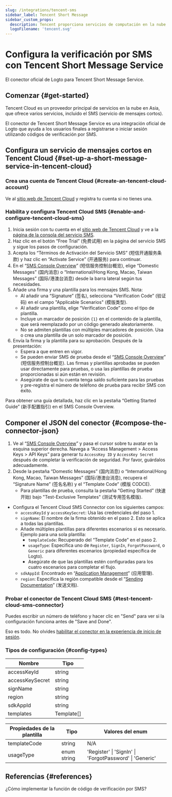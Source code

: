 ```yaml
---
slug: /integrations/tencent-sms
sidebar_label: Tencent Short Message
sidebar_custom_props:
  description: Tencent proporciona servicios de computación en la nube para negocios en línea.
  logoFilename: 'tencent.svg'
---
```



# Configura la verificación por SMS con Tencent Short Message Service

El conector oficial de Logto para Tencent Short Message Service.

<GuideTip />

## Comenzar \{#get-started}

Tencent Cloud es un proveedor principal de servicios en la nube en Asia, que ofrece varios servicios, incluido el SMS (servicio de mensajes cortos).

El conector de Tencent Short Message Service es una integración oficial de Logto que ayuda a los usuarios finales a registrarse o iniciar sesión utilizando códigos de verificación por SMS.

## Configura un servicio de mensajes cortos en Tencent Cloud \{#set-up-a-short-message-service-in-tencent-cloud}

### Crea una cuenta de Tencent Cloud \{#create-an-tencent-cloud-account}

Ve al [sitio web de Tencent Cloud](https://cloud.tencent.com/) y registra tu cuenta si no tienes una.

### Habilita y configura Tencent Cloud SMS \{#enable-and-configure-tencent-cloud-sms}

1. Inicia sesión con tu cuenta en el [sitio web de Tencent Cloud](https://cloud.tencent.com/) y ve a la [página de la consola del servicio SMS](https://cloud.tencent.com/product/sms).
2. Haz clic en el botón “Free Trial” (免费试用) en la página del servicio SMS y sigue los pasos de configuración.
3. Acepta los “Términos de Activación del Servicio SMS” (短信开通服务条款) y haz clic en “Activate Service” (开通服务) para continuar.
4. En el “[SMS Console Overview](https://console.cloud.tencent.com/smsv2)” (短信服务控制台概览), elige “Domestic Messages” (国内消息) o “International/Hong Kong, Macao, Taiwan Messages” (国际/港澳台消息) desde la barra lateral según tus necesidades.
5. Añade una firma y una plantilla para los mensajes SMS. Nota:
   - Al añadir una “Signature” (签名), selecciona “Verification Code” (验证码) en el campo "Applicable Scenarios" (模版类型).
   - Al añadir una plantilla, elige “Verification Code” como el tipo de plantilla.
   - Incluye un marcador de posición `{1}` en el contenido de la plantilla, que será reemplazado por un código generado aleatoriamente.
   - No se admiten plantillas con múltiples marcadores de posición. Usa o crea una plantilla de un solo marcador de posición.
6. Envía la firma y la plantilla para su aprobación. Después de la presentación:
   - Espera a que entren en vigor.
   - Se pueden enviar SMS de prueba desde el “[SMS Console Overview](https://console.cloud.tencent.com/smsv2)” (短信服务控制台概览). Las firmas y plantillas aprobadas se pueden usar directamente para pruebas, o usa las plantillas de prueba proporcionadas si aún están en revisión.
   - Asegúrate de que tu cuenta tenga saldo suficiente para las pruebas y pre-registra el número de teléfono de prueba para recibir SMS con éxito.

Para obtener una guía detallada, haz clic en la pestaña “Getting Started Guide” (新手配置指引) en el SMS Console Overview.

## Componer el JSON del conector \{#compose-the-connector-json}

1. Ve al “[SMS Console Overview](https://console.cloud.tencent.com/smsv2)” y pasa el cursor sobre tu avatar en la esquina superior derecha. Navega a “Access Management > Access Keys > API Keys” para generar tu `AccessKey ID` y `AccessKey Secret` después de completar la verificación de seguridad. Por favor, guárdalos adecuadamente.
2. Desde la pestaña “Domestic Messages” (国内消息) o “International/Hong Kong, Macao, Taiwan Messages” (国际/港澳台消息), recupera el “Signature Name” (签名名称) y el “Template Code” (模版 CODCE).
   - Para plantillas de prueba, consulta la pestaña “Getting Started” (快速开始) bajo "Test-Exclusive Templates" (测试专用签名模版).

- Configura el Tencent Cloud SMS Connector con los siguientes campos:
  - `accessKeyId` y `accessKeySecret`: Usa las credenciales del paso 1.
  - `signName`: El nombre de la firma obtenido en el paso 2. Esto se aplica a todas las plantillas.
  - Añade múltiples plantillas para diferentes escenarios si es necesario. Ejemplo para una sola plantilla:
    - `templateCode`: Recuperado del “Template Code” en el paso 2.
    - `usageType`: Especifica uno de `Register`, `SignIn`, `ForgotPassword`, o `Generic` para diferentes escenarios (propiedad específica de Logto).
    - Asegúrate de que las plantillas estén configuradas para los cuatro escenarios para completar el flujo.
  - `sdkAppId`: Encontrado en “[Application Management](https://console.cloud.tencent.com/smsv2/app-manage)” (应用管理).
  - `region`: Especifica la región compatible desde el “[Sending Documentation](https://cloud.tencent.com/document/api/382/52071#.E5.9C.B0.E5.9F.9F.E5.88.97.E8.A1.A8)” (发送文档).

### Probar el conector de Tencent Cloud SMS \{#test-tencent-cloud-sms-connector}

Puedes escribir un número de teléfono y hacer clic en "Send" para ver si la configuración funciona antes de "Save and Done".

Eso es todo. No olvides [habilitar el conector en la experiencia de inicio de sesión](/connectors/sms-connectors#enable-phone-number-sign-up-or-sign-in).

### Tipos de configuración \{#config-types}

| Nombre          | Tipo       |
| --------------- | ---------- |
| accessKeyId     | string     |
| accessKeySecret | string     |
| signName        | string     |
| region          | string     |
| sdkAppId        | string     |
| templates       | Template[] |

| Propiedades de la plantilla | Tipo        | Valores del enum                                        |
| --------------------------- | ----------- | ------------------------------------------------------- |
| templateCode                | string      | N/A                                                     |
| usageType                   | enum string | 'Register' \| 'SignIn' \| 'ForgotPassword' \| 'Generic' |

## Referencias \{#references}

<Url href="https://cloud.tencent.com/document/product/382/43070">
  ¿Cómo implementar la función de código de verificación por SMS?
</Url>

